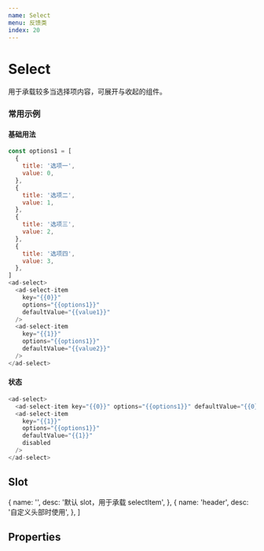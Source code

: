 ```yaml
---
name: Select
menu: 反馈类
index: 20
---
```



# Select

用于承载较多当选择项内容，可展开与收起的组件。

<Alert
  text="selectItem 的祖先组件，用于承载 selectItem 的内容，需与 selectItem 一起使用"
  title="组件间关系"
/>

### 常用示例

#### 基础用法

```javascript
const options1 = [
  {
    title: '选项一',
    value: 0,
  },
  {
    title: '选项二',
    value: 1,
  },
  {
    title: '选项三',
    value: 2,
  },
  {
    title: '选项四',
    value: 3,
  },
]
<ad-select>
  <ad-select-item
    key="{{0}}"
    options="{{options1}}"
    defaultValue="{{value1}}"
  />
  <ad-select-item
    key="{{1}}"
    options="{{options1}}"
    defaultValue="{{value2}}"
  />
</ad-select>
```

<Alert
  text="当与 select 一起使用时，每个 selectItem 必须提供 key，这是每个 selectItem 的唯一标识；select 头部每个子项默认是 selectItem 的 value，如果 selectItem 没有设置 value，默认是第一个选项"
  title="注意事项"
/>

#### 状态

```javascript
<ad-select>
  <ad-select-item key="{{0}}" options="{{options1}}" defaultValue="{{0}}" />
  <ad-select-item
    key="{{1}}"
    options="{{options1}}"
    defaultValue="{{1}}"
    disabled
  />
</ad-select>
```

## Slot

  {
    name: '',
    desc: '默认 slot，用于承载 selectItem',
  },
  {
    name: 'header',
    desc: '自定义头部时使用',
  },
]

<Table
  columnsResizable
  dataSource={slots}
  columns={[
    {
      dataIndex: 'name',
      title: 'name',
    },
    {
      dataIndex: 'desc',
      title: '描述',
    },
  ]}
/>

<!-- ## Events

  {
    name: 'onOpen',
    desc: 'selectItem 展开时触发',
    value: '-',
  },
  {
    name: 'onClose',
    desc: 'selectItem 隐藏时触发',
    value: '-',
  },
]

<Table
  columnsResizable
  dataSource={events}
  columns={[
    {
      dataIndex: 'name',
      title: 'name',
    },
    {
      dataIndex: 'desc',
      title: '描述',
    },
    {
      dataIndex: 'value',
      title: '返回值',
    },
  ]}
/> -->

## Properties
